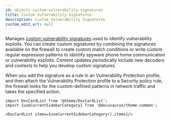 ```yaml
---
id: objects-custom-vulnerability-signatures
title: Custom Vulnerability Signatures
description: Custom Vulnerability Signatures
custom_edit_url: null
---
```




Manages <a href="https://docs.paloaltonetworks.com/pan-os/10-0/pan-os-web-interface-help/objects/objects-custom-objects-spywarevulnerability.html">custom vulnerability signatures</a> used to identify vulnerability exploits. You can create custom
signatures by combining the signatures available on the firewall to create custom match conditions or
write custom regular expression patterns to identify spyware phone home communication or vulnerability exploits.
Content updates periodically include new decoders and contexts to help you develop custom signatures.

When you add the signature as a rule in an Vulnerability Protection profile, and then attach the Vulnerability Protection profile to a
Security policy rule, the firewall looks for the custom-defined patterns in network traffic and takes the specified action.




```mdx-code-block
import DocCardList from '@theme/DocCardList';
import {useCurrentSidebarCategory} from '@docusaurus/theme-common';

<DocCardList items={useCurrentSidebarCategory().items}/>
```
      
